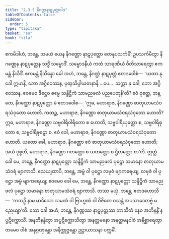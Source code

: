 ```yaml
---
title: "2.3.5 နိဂဏ္ဌနာဋပုတ္တဝါဒ"
tableOfContents: false
sidebar:
  order: 5
type: "tipitaka"
basket: "su"
book: "sila"
---
```



<DynamicBreadcrumb />

<Division number="176" book="sila" e="ch" v="6" p="53">

<Paragraph number="255" book="sila">
ဧကမိဒါဟံ, ဘန္တေ, သမယံ ယေန နိဂဏ္ဌော နာဋပုတ္တော တေနုပသင်္ကမိံ; ဥပသင်္ကမိတွာ နိဂဏ္ဌေန နာဋပုတ္တေန သဒ္ဓိံ သမ္မောဒိံ. သမ္မောဒနီယံ ကထံ သာရဏီယံ ဝီတိသာရေတွာ ဧကမန္တံ နိသီဒိံ. ဧကမန္တံ နိသိန္နော ခေါ အဟံ, ဘန္တေ, နိဂဏ္ဌံ နာဋပုတ္တံ ဧတဒဝေါစံ—  ‘ယထာ နု ခေါ ဣမာနိ, ဘော အဂ္ဂိဝေဿန, ပုထုသိပ္ပါယတနာနိ …ပေ…  သက္ကာ နု ခေါ, ဘော အဂ္ဂိဝေဿန, ဧဝမေဝ ဒိဋ္ဌေဝ ဓမ္မေ သန္ဒိဋ္ဌိကံ သာမညဖလံ ပညပေတုန်’တိ?
</Paragraph>

</Division>
<Division number="177" book="sila" e="ch" v="6" p="54">

<Paragraph number="256" book="sila">
ဧဝံ ဝုတ္တေ, ဘန္တေ, နိဂဏ္ဌော နာဋပုတ္တော မံ ဧတဒဝေါစ—  ‘ဣဓ, မဟာရာဇ, နိဂဏ္ဌော စာတုယာမသံဝရသံဝုတော ဟောတိ. ကထဉ္စ, မဟာရာဇ, နိဂဏ္ဌော စာတုယာမသံဝရသံဝုတော ဟောတိ? ဣဓ, မဟာရာဇ, နိဂဏ္ဌော သဗ္ဗဝါရိဝါရိတော စ ဟောတိ, သဗ္ဗဝါရိယုတ္တော စ, သဗ္ဗဝါရိဓုတော စ, သဗ္ဗဝါရိဖုဋော စ. ဧဝံ ခေါ, မဟာရာဇ, နိဂဏ္ဌော စာတုယာမသံဝရသံဝုတော ဟောတိ. ယတော ခေါ, မဟာရာဇ, နိဂဏ္ဌော ဧဝံ စာတုယာမသံဝရသံဝုတော ဟောတိ; အယံ ဝုစ္စတိ, မဟာရာဇ, နိဂဏ္ဌော ဂတတ္တော စ ယတတ္တော စ ဌိတတ္တော စာ’တိ.
</Paragraph>

</Division>
<Division number="178" book="sila" e="ch" v="6" p="54">

<Paragraph number="257" book="sila">
ဣတ္ထံ ခေါ မေ, ဘန္တေ, နိဂဏ္ဌော နာဋပုတ္တော သန္ဒိဋ္ဌိကံ သာမညဖလံ ပုဋ္ဌော သမာနော စာတုယာမသံဝရံ ဗျာကာသိ. သေယျထာပိ, ဘန္တေ, အမ္ဗံ ဝါ ပုဋ္ဌော လဗုဇံ ဗျာကရေယျ, လဗုဇံ ဝါ ပုဋ္ဌော အမ္ဗံ ဗျာကရေယျ; ဧဝမေဝ ခေါ မေ, ဘန္တေ, နိဂဏ္ဌော နာဋပုတ္တော သန္ဒိဋ္ဌိကံ သာမညဖလံ ပုဋ္ဌော သမာနော စာတုယာမသံဝရံ ဗျာကာသိ. တဿ မယှံ, ဘန္တေ, ဧတဒဟောသိ—  ‘ကထဉှိ နာမ မာဒိသော သမဏံ ဝါ ဗြာဟ္မဏံ ဝါ ဝိဇိတေ ဝသန္တံ အပသာဒေတဗ္ဗံ မညေယျာ’တိ. သော ခေါ အဟံ, ဘန္တေ, နိဂဏ္ဌဿ နာဋပုတ္တဿ ဘာသိတံ နေဝ အဘိနန္ဒိံ နပ္ပဋိက္ကောသိံ. အနဘိနန္ဒိတွာ အပ္ပဋိက္ကောသိတွာ အနတ္တမနော အနတ္တမနဝါစံ အနိစ္ဆာရေတွာ တမေဝ ဝါစံ အနုဂ္ဂဏှန္တော အနိက္ကုဇ္ဇန္တော ဥဋ္ဌာယာသနာ ပက္ကမိံ.
</Paragraph>
</Division>
